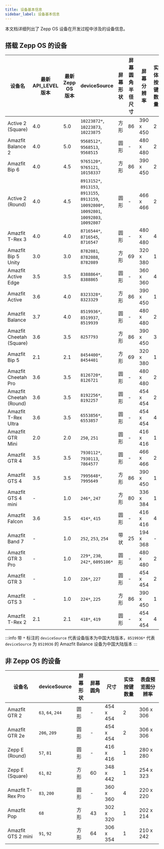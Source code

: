 ```yaml
---
title: 设备基本信息
sidebar_label: 设备基本信息
---
```


本文档详细列出了 Zepp OS 设备在开发过程中涉及的设备信息。

## 搭载 Zepp OS 的设备

| 设备名                   | 最新 API_LEVEL 版本 | 最新 Zepp OS 版本 | deviceSource                                                                          | 屏幕形状 | 屏幕圆角半径尺寸 | 屏幕分辨率 | 实体按键数量 | 表盘预览图分辨率 | 支持副屏应用 |
| ------------------------ | ------------------- | ----------------- | ------------------------------------------------------------------------------------- | -------- | ---------------- | ---------- | ------------ | ---------------- | ------------ |
| Active 2 (Square)        | 4.0                 | 5.0               | `10223872*`, `10223873`, `10223875`                                                        | 方形     | 86               | 390 x 450  | 2            | 266 x 307        | 是           |
| Amazfit Balance 2        | 4.0                 | 5.0               | `9568512*`, `9568513`, `9568515`                                                        | 圆形     | -                | 480 x 480  | 2            | 324 x 324        | 是           |
| Amazfit Bip 6            | 4.0                 | 4.5               | `9765120*`, `9765121`, `10158337`                                                       | 方形     | 86               | 390 x 450  | 2            | 266 x 307        | 是           |
| Active 2 (Round)         | 4.0                 | 4.5               | `8913152*`, `8913153`, `8913155`, `8913159`, `10092800*`, `10092801`, `10092803`, `10092807` | 圆形     | -                | 466 x 466  | 2            | 314 x 314        | 是           |
| Amazfit T-Rex 3          | 4.0                 | 4.0               | `8716544*`, `8716545`, `8716547`                                                        | 圆形     | -                | 480 x 480  | 4            | 324 x 324        | 否           |
| Amazfit Bip 5 Unity      | 3.0                 | 3.0               | `8782081`, `8782088`, `8782089`                                                         | 方形     | 69               | 320 x 380  | 1            | 200 x 238        | 是           |
| Amazfit Active Edge      | 3.5                 | 3.5               | `8388864*`, `8388865`                                                                  | 圆形     | -                | 360 x 360  | 4            | 243 x 243        | 否           |
| Amazfit Active           | 3.6                 | 4.0               | `8323328*`, `8323329`                                                                  | 方形     | 86               | 390 x 450  | 1            | 266 x 307        | 是           |
| Amazfit Balance          | 3.7                 | 4.0               | `8519936*`, `8519937`, `8519939`                                                        | 圆形     | -                | 480 x 480  | 2            | 324 x 324        | 是           |
| Amazfit Cheetah (Square) | 3.6                 | 3.5               | `8257793`                                                                             | 方形     | 86               | 390 x 450  | 3            | 266 x 307        | 否           |
| Amazfit Bip 5            | 2.1                 | 2.1               | `8454400*`, `8454401`                                                                  | 方形     | 69               | 320 x 380  | 1            | 200 x 238        | 是           |
| Amazfit Cheetah Pro      | 3.6                 | 3.5               | `8126720*`, `8126721`                                                                  | 圆形     | -                | 480 x 480  | 2            | 324 x 324        | 否           |
| Amazfit Cheetah (Round)  | 3.6                 | 3.5               | `8192256*`, `8192257`                                                                  | 圆形     | -                | 454 x 454  | 2            | 306 x 306        | 否           |
| Amazfit T-Rex Ultra      | 3.6                 | 3.5               | `6553856*`, `6553857`                                                                  | 圆形     | -                | 454 x 454  | 4            | 306 x 306        | 否           |
| Amazfit GTR Mini         | 2.0                 | 2.0               | `250`, `251`                                                                           | 圆形     | -                | 416 x 416  | 1            | 280 x 280        | 是           |
| Amazfit GTR 4            | 3.5                 | 3.5               | `7930112*`, `7930113`, `7864577`                                                        | 圆形     | -                | 466 x 466  | 2            | 314 x 314        | 是           |
| Amazfit GTS 4            | 3.5                 | 3.5               | `7995648*`, `7995649`                                                                  | 方形     | 86               | 390 x 450  | 1            | 266 x 307        | 是           |
| Amazfit GTS 4 mini       | -                   | 1.0               | `246*`, `247`                                                                          | 方形     | 80               | 336 x 384  | 1            | 228 x 260        | 否           |
| Amazfit Falcon           | 3.6                 | 3.5               | `414*`, `415`                                                                          | 圆形     | -                | 416 x 416  | 4            | 280 x 280        | 否           |
| Amazfit Band 7           | -                   | 1.0               | `252`, `253`, `254`                                                                     | 带状     | 25               | 194 x 368  | -            | 152 x 288        | -            |
| Amazfit GTR 3 Pro        | -                   | 1.0               | `229*`, `230`, `242*`, `6095106*`                                                        | 圆形     | -                | 480 x 480  | 2            | 324 x 324        | -            |
| Amazfit GTR 3            | -                   | 1.0               | `226*`, `227`                                                                          | 圆形     | -                | 454 x 454  | 2            | 306 x 306        | -            |
| Amazfit GTS 3            | -                   | 1.0               | `224*`, `225`                                                                          | 方形     | 86               | 390 x 450  | 1            | 266 x 307        | -            |
| Amazfit T-Rex 2          | 2.1                 | 2.1               | `418*`, `419`                                                                          | 圆形     | -                | 454 x 454  | 4            | 306 x 306        | 否           |

:::info
带 `*` 标注的 `deviceSource` 代表设备版本为中国大陆版本，`8519936*` 代表 `deviceSource` 为 `8519936` 的 Amazfit Balance 设备为中国大陆版本
:::

## 非 Zepp OS 的设备

| 设备名             | deviceSource    | 屏幕形状 | 屏幕圆角 | 尺寸      | 实体按键数量 | 表盘预览图分辨率 |
| ------------------ | --------------- | -------- | -------- | --------- | ------------ | ---------------- |
| Amazfit GTR 2      | `63`, `64`, `244` | 圆形     | -        | 454 x 454 | 2            | 306 x 306        |
| Amazfit GTR 2e     | `206`, `209`     | 圆形     | -        | 454 x 454 | 2            | 306 x 306        |
| Zepp E (Round)     | `57`, `81`       | 圆形     | -        | 416 x 416 | 1            | 280 x 280        |
| Zepp E (Square)    | `61`, `82`       | 方形     | 60       | 348 x 442 | 1            | 254 x 323        |
| Amazfit T-Rex Pro  | `83`, `200`      | 圆形     | -        | 360 x 360 | 4            | 220 x 220        |
| Amazfit Pop        | `68`            | 方形     | 43       | 302 x 320 | 1            | 202 x 214        |
| Amazfit GTS 2 mini | `91`, `92`       | 方形     | 64       | 306 x 354 | 1            | 210 x 242        |
